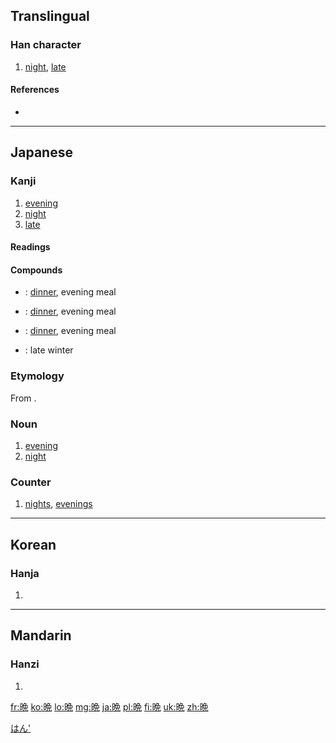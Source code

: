 {{also|晚}}
==Translingual==

===Han character===
{{Han char|rn=72|rad=日|as=08|sn=12|four=|canj=日弓日山 (ANAU), XX日弓日 (XXANA)}}

# [[night]], [[late]]

====References====
* {{Han ref|kx=0497.311|dkj=14030|dj=0861.210|hdz=21514.040|uh=6669|ud=26217}}

----

==Japanese==
{{ja-forms|晩|[[晚]]|[[晚]]}}

===Kanji===
{{ja-kanji|grade=6|rs=日08}}

# [[evening]]
# [[night]]
# [[late]]

====Readings====
{{ja-readings
|on=[[ばん]] (ban)
|kun=[[くれ]] (kure), [[おそい|おそ-い]] ([[晚い|晚-い]], oso-i)
}}

====Compounds====
* {{l|ja|晩ごはん|tr=ばんごはん, ''bangohan''}}: [[dinner]], evening meal
* {{l|ja|晩食|tr=ばんしょく, ''banshoku''}}: [[dinner]], evening meal
* {{l|ja|晩飯|tr=ばんめし, ''banmeshi''}}: [[dinner]], evening meal
* {{l|ja|晩冬|tr=ばんとう, ''bantō''}}: late winter

===Etymology===
From {{etyl|zhx|ja|sort=はん'}} {{term|sc=Hani|晩}}.

===Noun===
{{ja-noun|ばん}}

# [[evening]]
# [[night]]
#: {{ja-usex|'''晩'''の内に雪が降りました。|'''ばん''' の うち に ゆき が ふりました。|Snow fell during the '''night'''.}}

===Counter===
{{ja-pos|k|counter|hira=ばん|rom=-ban|hidx=はん'}}

# [[night]]s, [[evening]]s

[[Category:1000 Japanese basic words|はん']]

----

==Korean==

===Hanja===
{{ko-hanja|hangeul=만|eumhun=|rv=man|mr=man|y=man}}

# {{defn|lang=ko|sort=日08}}

----

==Mandarin==

===Hanzi===
{{cmn-hanzi|pin=[[wǎn]] ([[wan3]])|wg=wan<sup>3</sup>}}

# {{defn|lang=cmn|sort=日08}}

[[fr:晩]]
[[ko:晩]]
[[lo:晩]]
[[mg:晩]]
[[ja:晩]]
[[pl:晩]]
[[fi:晩]]
[[uk:晩]]
[[zh:晩]]